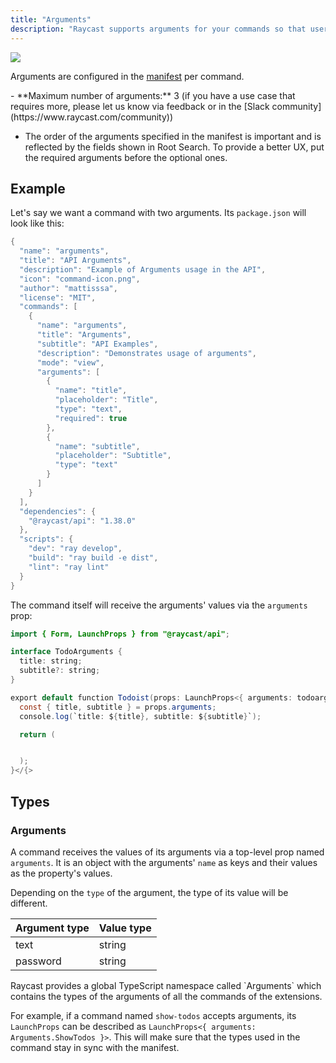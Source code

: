 ```yaml
---
title: "Arguments"
description: "Raycast supports arguments for your commands so that users can enter values right from Root Search before opening the command."
---
```


![](/images/arguments.png)

Arguments are configured in the [manifest](/information/manifest#argument-properties) per command.

<Info>
-  **Maximum number of arguments:** 3 (if you have a use case that requires
  more, please let us know via feedback or in the [Slack
  community](https://www.raycast.com/community))

- The order of the arguments specified in the manifest is important and is reflected by the fields shown in Root Search. To provide a better UX, put the required arguments before the optional ones.

</Info>

## Example

Let's say we want a command with two arguments. Its `package.json` will look like this:

```cs
{
  "name": "arguments",
  "title": "API Arguments",
  "description": "Example of Arguments usage in the API",
  "icon": "command-icon.png",
  "author": "mattisssa",
  "license": "MIT",
  "commands": [
    {
      "name": "arguments",
      "title": "Arguments",
      "subtitle": "API Examples",
      "description": "Demonstrates usage of arguments",
      "mode": "view",
      "arguments": [
        {
          "name": "title",
          "placeholder": "Title",
          "type": "text",
          "required": true
        },
        {
          "name": "subtitle",
          "placeholder": "Subtitle",
          "type": "text"
        }
      ]
    }
  ],
  "dependencies": {
    "@raycast/api": "1.38.0"
  },
  "scripts": {
    "dev": "ray develop",
    "build": "ray build -e dist",
    "lint": "ray lint"
  }
}
```

The command itself will receive the arguments' values via the `arguments` prop:

```java
import { Form, LaunchProps } from "@raycast/api";

interface TodoArguments {
  title: string;
  subtitle?: string;
}

export default function Todoist(props: LaunchProps<{ arguments: todoarguments }>) {
  const { title, subtitle } = props.arguments;
  console.log(`title: ${title}, subtitle: ${subtitle}`);

  return (


  );
}</{>
```

## Types

### Arguments

A command receives the values of its arguments via a top-level prop named `arguments`. It is an object with the arguments' `name` as keys and their values as the property's values.

Depending on the `type` of the argument, the type of its value will be different.

| Argument type | Value type |
| ------------- | ---------- |
| text          | string     |
| password      | string     |

<Info>
  Raycast provides a global TypeScript namespace called `Arguments` which contains the types of the arguments of all the commands of the extensions.

For example, if a command named `show-todos` accepts arguments, its `LaunchProps` can be described as `LaunchProps<{ arguments: Arguments.ShowTodos }>`. This will make sure that the types used in the command stay in sync with the manifest.

</Info>
